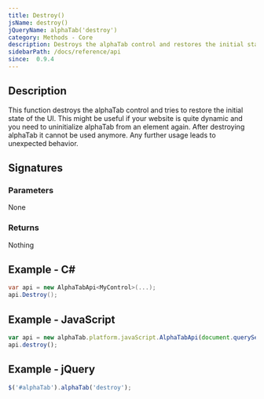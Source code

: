 ```yaml
---
title: Destroy()
jsName: destroy()
jQueryName: alphaTab('destroy')
category: Methods - Core
description: Destroys the alphaTab control and restores the initial state of the UI.
sidebarPath: /docs/reference/api
since:  0.9.4
---
```



## Description
This function destroys the alphaTab control and tries to restore the initial state of the UI. This might be useful if 
your website is quite dynamic and you need to uninitialize alphaTab from an element again. After destroying alphaTab 
it cannot be used anymore. Any further usage leads to unexpected behavior. 

## Signatures

<TypeTable>
    <TypeRow type="net" name="void Destroy()" />
    <TypeRow type="js" name="function destroy()" />
    <TypeRow type="jquery" name="alphaTab('destroy')" />
</TypeTable>

### Parameters
None

### Returns
Nothing

## Example - C#

```csharp
var api = new AlphaTabApi<MyControl>(...);
api.Destroy();
```

## Example - JavaScript

```js
var api = new alphaTab.platform.javaScript.AlphaTabApi(document.querySelector('#alphaTab'));
api.destroy();
```

## Example - jQuery

```js
$('#alphaTab').alphaTab('destroy');
```
